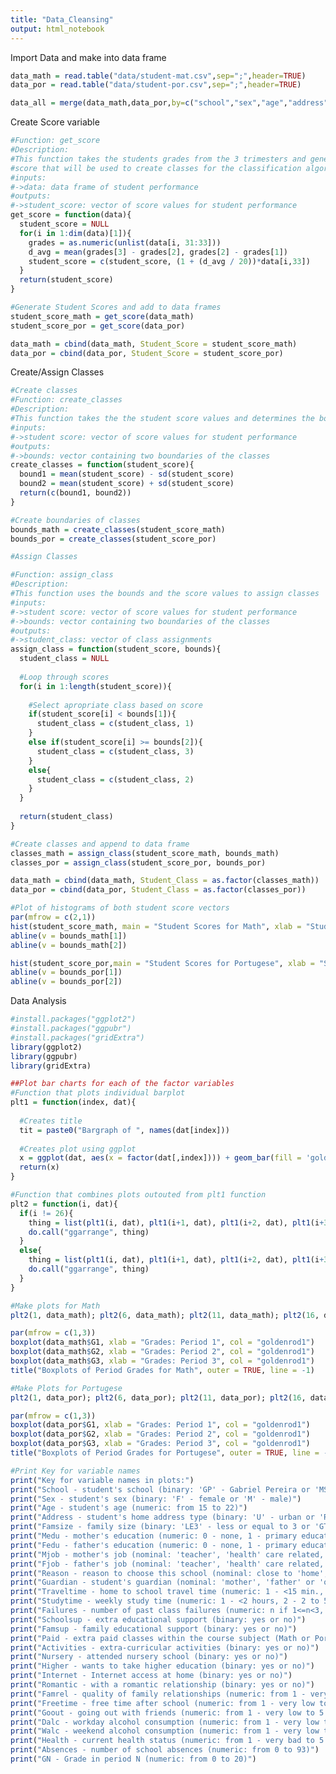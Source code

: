```yaml
---
title: "Data_Cleansing"
output: html_notebook
---
```

Import Data and make into data frame
```r
data_math = read.table("data/student-mat.csv",sep=";",header=TRUE)
data_por = read.table("data/student-por.csv",sep=";",header=TRUE)

data_all = merge(data_math,data_por,by=c("school","sex","age","address","famsize","Pstatus","Medu","Fedu","Mjob","Fjob","reason","nursery","internet"))
```

Create Score variable
```r
#Function: get_score
#Description:
#This function takes the students grades from the 3 trimesters and generates a 
#score that will be used to create classes for the classification algorithms
#inputs:
#->data: data frame of student performance
#outputs:
#->student_score: vector of score values for student performance
get_score = function(data){
  student_score = NULL
  for(i in 1:dim(data)[1]){
    grades = as.numeric(unlist(data[i, 31:33]))
    d_avg = mean(grades[3] - grades[2], grades[2] - grades[1])
    student_score = c(student_score, (1 + (d_avg / 20))*data[i,33])
  }
  return(student_score)
}

#Generate Student Scores and add to data frames
student_score_math = get_score(data_math)
student_score_por = get_score(data_por)

data_math = cbind(data_math, Student_Score = student_score_math)
data_por = cbind(data_por, Student_Score = student_score_por)

```

Create/Assign Classes
```r
#Create classes
#Function: create_classes
#Description:
#This function takes the the student score values and determines the boundaries of each class
#inputs:
#->student score: vector of score values for student performance
#outputs:
#->bounds: vector containing two boundaries of the classes
create_classes = function(student_score){
  bound1 = mean(student_score) - sd(student_score)
  bound2 = mean(student_score) + sd(student_score)
  return(c(bound1, bound2))
}

#Create boundaries of classes
bounds_math = create_classes(student_score_math)
bounds_por = create_classes(student_score_por)

#Assign Classes

#Function: assign_class
#Description:
#This function uses the bounds and the score values to assign classes
#inputs:
#->student score: vector of score values for student performance
#->bounds: vector containing two boundaries of the classes
#outputs:
#->student_class: vector of class assignments
assign_class = function(student_score, bounds){
  student_class = NULL
  
  #Loop through scores
  for(i in 1:length(student_score)){
    
    #Select apropriate class based on score
    if(student_score[i] < bounds[1]){
      student_class = c(student_class, 1)
    }
    else if(student_score[i] >= bounds[2]){
      student_class = c(student_class, 3)
    }
    else{
      student_class = c(student_class, 2)
    }
  }
  
  return(student_class)
}

#Create classes and append to data frame
classes_math = assign_class(student_score_math, bounds_math)
classes_por = assign_class(student_score_por, bounds_por)

data_math = cbind(data_math, Student_Class = as.factor(classes_math))
data_por = cbind(data_por, Student_Class = as.factor(classes_por))

#Plot of histograms of both student score vectors
par(mfrow = c(2,1))
hist(student_score_math, main = "Student Scores for Math", xlab = "Student Score", col = "goldenrod1")
abline(v = bounds_math[1])
abline(v = bounds_math[2])

hist(student_score_por,main = "Student Scores for Portugese", xlab = "Student Score", col = "goldenrod1")
abline(v = bounds_por[1])
abline(v = bounds_por[2])

```
Data Analysis
```r
#install.packages("ggplot2")
#install.packages("ggpubr")
#install.packages("gridExtra")
library(ggplot2)
library(ggpubr)
library(gridExtra)

##Plot bar charts for each of the factor variables
#Function that plots individual barplot
plt1 = function(index, dat){
  
  #Creates title
  tit = paste0("Bargraph of ", names(dat[index]))
  
  #Creates plot using ggplot
  x = ggplot(dat, aes(x = factor(dat[,index]))) + geom_bar(fill = 'goldenrod1') + ggtitle(tit) + xlab(names(dat[index]))
  return(x)
}

#Function that combines plots outouted from plt1 function
plt2 = function(i, dat){
  if(i != 26){
    thing = list(plt1(i, dat), plt1(i+1, dat), plt1(i+2, dat), plt1(i+3, dat), plt1(i+4, dat))
    do.call("ggarrange", thing)
  }
  else{
    thing = list(plt1(i, dat), plt1(i+1, dat), plt1(i+2, dat), plt1(i+3, dat))
    do.call("ggarrange", thing)
  }
}

#Make plots for Math
plt2(1, data_math); plt2(6, data_math); plt2(11, data_math); plt2(16, data_math); plt2(21, data_math); plt2(26, data_math)

par(mfrow = c(1,3))
boxplot(data_math$G1, xlab = "Grades: Period 1", col = "goldenrod1")
boxplot(data_math$G2, xlab = "Grades: Period 2", col = "goldenrod1")
boxplot(data_math$G3, xlab = "Grades: Period 3", col = "goldenrod1")
title("Boxplots of Period Grades for Math", outer = TRUE, line = -1)

#Make Plots for Portugese
plt2(1, data_por); plt2(6, data_por); plt2(11, data_por); plt2(16, data_por); plt2(21, data_por); plt2(26, data_por)

par(mfrow = c(1,3))
boxplot(data_por$G1, xlab = "Grades: Period 1", col = "goldenrod1")
boxplot(data_por$G2, xlab = "Grades: Period 2", col = "goldenrod1")
boxplot(data_por$G3, xlab = "Grades: Period 3", col = "goldenrod1")
title("Boxplots of Period Grades for Portugese", outer = TRUE, line = -1)

#Print Key for variable names
print("Key for variable names in plots:")
print("School - student's school (binary: 'GP' - Gabriel Pereira or 'MS' - Mousinho da Silveira)")
print("Sex - student's sex (binary: 'F' - female or 'M' - male)")
print("Age - student's age (numeric: from 15 to 22)")
print("Address - student's home address type (binary: 'U' - urban or 'R' - rural)")
print("Famsize - family size (binary: 'LE3' - less or equal to 3 or 'GT3' - greater than 3)")
print("Medu - mother's education (numeric: 0 - none, 1 - primary education (4th grade), 2 - 5th to 9th grade, 3  - secondary education or 4 - higher education)")
print("Fedu - father's education (numeric: 0 - none, 1 - primary education (4th grade), 2 - 5th to 9th grade, 3  - secondary education or 4 - higher education)")
print("Mjob - mother's job (nominal: 'teacher', 'health' care related, civil 'services' (e.g. administrative or police), 'at_home' or 'other')")
print("Fjob - father's job (nominal: 'teacher', 'health' care related, civil 'services' (e.g. administrative or police), 'at_home' or 'other')")
print("Reason - reason to choose this school (nominal: close to 'home', school 'reputation', 'course' preference or 'other')")
print("Guardian - student's guardian (nominal: 'mother', 'father' or 'other')")
print("Traveltime - home to school travel time (numeric: 1 - <15 min., 2 - 15 to 30 min., 3 - 30 min. to 1 hour, or 4 - >1 hour)")
print("Studytime - weekly study time (numeric: 1 - <2 hours, 2 - 2 to 5 hours, 3 - 5 to 10 hours, or 4 - >10 hours)")
print("Failures - number of past class failures (numeric: n if 1<=n<3, else 4)")
print("Schoolsup - extra educational support (binary: yes or no)")
print("Famsup - family educational support (binary: yes or no)")
print("Paid - extra paid classes within the course subject (Math or Portuguese) (binary: yes or no)")
print("Activities - extra-curricular activities (binary: yes or no)")
print("Nursery - attended nursery school (binary: yes or no)")
print("Higher - wants to take higher education (binary: yes or no)")
print("Internet - Internet access at home (binary: yes or no)")
print("Romantic - with a romantic relationship (binary: yes or no)")
print("Famrel - quality of family relationships (numeric: from 1 - very bad to 5 - excellent)")
print("Freetime - free time after school (numeric: from 1 - very low to 5 - very high)")
print("Goout - going out with friends (numeric: from 1 - very low to 5 - very high)")
print("Dalc - workday alcohol consumption (numeric: from 1 - very low to 5 - very high)")
print("Walc - weekend alcohol consumption (numeric: from 1 - very low to 5 - very high)")
print("Health - current health status (numeric: from 1 - very bad to 5 - very good)")
print("Absences - number of school absences (numeric: from 0 to 93)")
print("GN - Grade in period N (numeric: from 0 to 20)")

```
